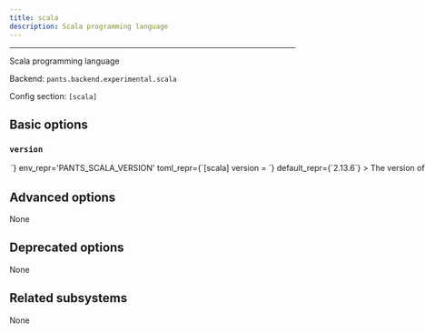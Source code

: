 ```yaml
---
title: scala
description: Scala programming language
---
```



---

Scala programming language

Backend: <span className="color--primary">`pants.backend.experimental.scala`</span>

Config section: <span className="color--primary">`[scala]`</span>

<span className={styles.options}>

## Basic options

### `version`

<Option
  cli_repr={`--scala-version=<str>`}
  env_repr='PANTS_SCALA_VERSION'
  toml_repr={`[scala]
version = <str>`}
  default_repr={`2.13.6`}
>

The version of Scala to use

</Option>

## Advanced options

None

## Deprecated options

None

## Related subsystems

None

</span>
